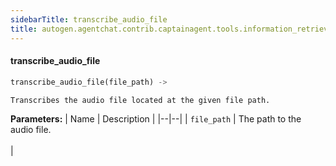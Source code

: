 ```yaml
---
sidebarTitle: transcribe_audio_file
title: autogen.agentchat.contrib.captainagent.tools.information_retrieval.transcribe_audio_file.transcribe_audio_file
---
```


<code class="doc-symbol doc-symbol-heading doc-symbol-function"></code>
#### transcribe_audio_file
<a href="#autogen.agentchat.contrib.captainagent.tools.information_retrieval.transcribe_audio_file..transcribe_audio_file" class="headerlink" title="Permanent link"></a>

```python
transcribe_audio_file(file_path) -> 
```

    Transcribes the audio file located at the given file path.

<b>Parameters:</b>
| Name | Description |
|--|--|
| `file_path` | The path to the audio file.<br/><br/> |

<br />